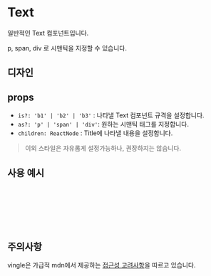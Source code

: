 

<Meta of={TextStories} />

# Text

일반적인 Text 컴포넌트입니다.

p, span, div 로 시맨틱을 지정할 수 있습니다.

## 디자인

<Canvas of={TextStories.TextDefault} />
<Canvas of={TextStories.ParagraphBody1} />
<Canvas of={TextStories.SpanBody2} />
<Canvas of={TextStories.DivBody3} />

## props

- `is?: 'b1' | 'b2' | 'b3'` : 나타낼 Text 컴포넌트 규격을 설정합니다.
- `as?: 'p' | 'span' | 'div'`: 원하는 시맨틱 태그를 지정합니다.
- `children: ReactNode` : Title에 나타낼 내용을 설정합니다.

> 이외 스타일은 자유롭게 설정가능하나, 권장하지는 않습니다.

## 사용 예시

```jsx
// Basic Usage. as p tag.
<Text>빈티지 샵을 다 모았다! 빙글 Vingle</Text>
// As span tag
<Text is='b2' as='span'>빈티지 샵을 다 모았다! 빙글 Vingle</Text>
// As div tag
<Text is='b3' as='div'>빈티지 샵을 다 모았다! 빙글 Vingle</Text>
```

## 주의사항

vingle은 가급적 mdn에서 제공하는 [접근성 고려사항](https://developer.mozilla.org/ko/docs/Web/HTML/Element/p#%EC%A0%91%EA%B7%BC%EC%84%B1_%EA%B3%A0%EB%A0%A4%EC%82%AC%ED%95%AD)을 따르고 있습니다.
